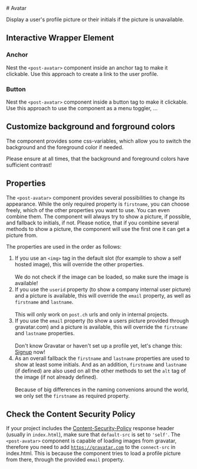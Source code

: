 
<Meta of={AvatarPictureStories} />

<div className="docs-title">
  # Avatar

  <link-design of={JSON.stringify(AvatarPictureStories)}></link-design>
</div>

<PackageTag meta={meta}/>

<div className="lead">
  Display a user's profile picture or their initials if the picture is unavailable.
</div>

<Canvas of={AvatarPictureStories.Default} sourceState="shown" />
<Controls of={AvatarPictureStories.Default} />

<ComponentsPackageInstall component="<post-avatar>" />

## Interactive Wrapper Element

### Anchor

Nest the `<post-avatar>` component inside an anchor tag to make it clickable.
Use this approach to create a link to the user profile.

<Canvas of={AvatarPictureStories.AnchorWrapped} sourceState="shown" />

### Button

Nest the `<post-avatar>` component inside a button tag to make it clickable.
Use this approach to use the component as a menu toggler, ...

<Canvas of={AvatarPictureStories.ButtonWrapped} sourceState="shown" />

## Customize background and forground colors

The component provides some css-variables, which allow you to switch the background and the foreground color if needed.

<post-banner type="warning">
  Please ensure at all times, that the background and foreground colors have sufficient contrast!
</post-banner>

<Source code={AvatarSample} language="scss" />

## Properties

The `<post-avatar>` component provides several possibilities to change its appearance. While the only required property is `firstname`, you can choose freely, which of the other properties you want to use. You can even combine them. The component will always try to show a picture, if possible, and fallback to initials, if not.
Please notice, that if you combine several methods to show a picture, the component will use the first one it can get a picture from.

The properties are used in the order as follows:

1. If you use an `<img>` tag in the default slot (for example to show a self hosted image), this will override the other properties.<br/><br/>
   <post-banner class="mb-16">
     We do not check if the image can be loaded, so make sure the image is available!
   </post-banner>
2. If you use the `userid` property (to show a company internal user picture) and a picture is available, this will override the `email` property, as well as `firstname` and `lastname`.<br/><br/>
   <post-banner class="mb-16">
     This will only work on `post.ch` urls and only in internal projects.
   </post-banner>
3. If you use the `email` property (to show a users picture provided through gravatar.com) and a picture is available, this will override the `firstname` and `lastname` properties.<br/><br/>
   <post-banner class="mb-16">
     Don't know Gravatar or haven't set up a profile yet, let's change this:
     [Signup](https://gravatar.com) now!
   </post-banner>
4. As an overall fallback the `firstname` and `lastname` properties are used to show at least some initials. And as an addition, `firstname` and `lastname` (if defined) are also used on all the other methods to set the `alt` tag of the image (if not already defined).<br/><br/>
   <post-banner class="mb-16">
     Because of big differences in the naming convenions around the world, we only set the
     `firstname` as required property.
   </post-banner>

## Check the Content Security Policy

If your project includes the <a href="https://developer.mozilla.org/en-US/docs/Web/HTTP/Headers/Content-Security-Policy">Content-Security-Policy</a> response header (usually in `index.html`),
make sure that `default-src` is set to `'self'`. The `<post-avatar>` component is capable of loading images from gravatar, therefore you need to add [`https://gravatar.com`](https://gravatar.com/) to the `connect-src` in index.html. This is because the component tries to load a profile picture from there, through the provided `email` property.
